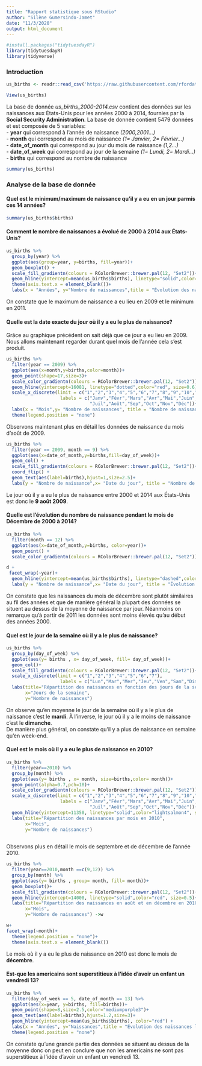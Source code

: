 ```yaml
---
title: "Rapport statistique sous RStudio"
author: "Silène Gumersindo-Jamet"
date: "11/3/2020"
output: html_document
---
```



```r
#install.packages("tidytuesdayR")
library(tidytuesdayR)
library(tidyverse)
```

### Introduction
```r
us_births <- readr::read_csv('https://raw.githubusercontent.com/rfordatascience/tidytuesday/master/data/2018/2018-10-02/us_births_2000-2014.csv')

View(us_births)

```
       
La base de donnée *us_births_2000-2014.csv* contient des données sur les naissances aux États-Unis pour les années 2000 à 2014, fournies par la **Social Security Administration**. La base de donnée contient $5479$ données et est composée de $5$ variables:      
  - **year** qui correspond à l'année de naissance *(2000,2001...)  *   
  - **month** qui correspond au mois de naissance *(1= Janvier, 2= Février...)   *    
  - **date_of_month** qui correspond au jour du mois de naissance *(1,2...) *      
  - **date_of_week** qui correspond au jour de la semaine *(1= Lundi, 2= Mardi...)*         
  - **births** qui correspond au nombre de naissance       

```r
summary(us_births)
```


### Analyse de la base de donnée   

#### Quel est le minimum/maximum de naissance qu'il y a eu en un jour parmis ces 14 années? 
```r
summary(us_births$births)
```


#### Comment le nombre de naissances a évolué de 2000 à 2014 aux États-Unis?

```r
us_births %>% 
  group_by(year) %>% 
  ggplot(aes(group=year, y=births, fill=year))+
  geom_boxplot() +
  scale_fill_gradientn(colours = RColorBrewer::brewer.pal(12, "Set2"))+
  geom_hline(yintercept=mean(us_births$births), linetype="solid",color="lightsalmon4", size=0.5)+
  theme(axis.text.x = element_blank())+
  labs(x = "Années", y="Nombre de naissances",title = "Évolution des naissances aux États-Unis de 2000 à 2014")

```
          
          
On constate que le maximum de naissance a eu lieu en 2009 et le minimum en 2011.

          
            
#### Quelle est la date exacte du jour où il y a eu le plus de naissance?   

Grâce au graphique précédent on sait déjà que ce jour a eu lieu en 2009. Nous allons maintenant regarder durant quel mois de l'année cela s'est produit.

```r
us_births %>% 
  filter(year == 2009) %>% 
  ggplot(aes(x=month,y=births,color=month))+
  geom_point(shape=17,size=3)+
  scale_color_gradientn(colours = RColorBrewer::brewer.pal(12, "Set2"))+
  geom_hline(yintercept=16081, linetype="dotted",color="red", size=0.6)+
  scale_x_discrete(limit = c("1","2","3","4","5","6","7","8","9","10","11","12"),
                    labels = c("Janv","Févr","Mars","Avr","Mai","Juin",
                               "Juil","Août","Sep","Oct","Nov","Déc"))+
  labs(x = "Mois",y= "Nombre de naissances", title = "Nombre de naissances aux États-Unis par mois en 2009")+
  theme(legend.position = "none")

```

       
Observons maintenant plus en détail les données de naissance du mois d'août de 2009.  


```r
us_births %>% 
  filter(year == 2009, month == 9) %>%
  ggplot(aes(x=date_of_month,y=births,fill=day_of_week))+
  geom_col() +
  scale_fill_gradientn(colours = RColorBrewer::brewer.pal(12, "Set2"))+
  coord_flip() +
  geom_text(aes(label=births),hjust=1,size=2.5)+
  labs(y = "Nombre de naissance",x= "Date du jour", title = "Nombre de naissances par jour du mois d'août de 2007")


```


                     
Le jour où il y a eu le plus de naissance entre 2000 et 2014 aux États-Unis est donc le **9 août 2009**.

                
              
#### Quelle est l'évolution du nombre de naissance pendant le mois de Décembre de 2000 à 2014?
```r

us_births %>% 
  filter(month == 12) %>%
  ggplot(aes(x=date_of_month,y=births, color=year))+
  geom_point() +
  scale_color_gradientn(colours = RColorBrewer::brewer.pal(12, "Set2")) ->d

d +
 facet_wrap(~year)+
  geom_hline(yintercept=mean(us_births$births), linetype="dashed",color="brown", size=0.5)+
  labs(y = "Nombre de naissance",x= "Date du jour", title = "Évolution du nombre de naissance durant le mois de décembre aux États-Unis des années 2000 à 2014")

```
          
On constate que les naissances du mois de décembre sont plutôt similaires au fil des années et que de manière général la plupart des données se situent au dessus de la moyenne de naissance par jour. Néanmoins on remarque qu'à partir de 2011 les données sont moins élevés qu'au début des années 2000.
             
                
#### Quel est le jour de la semaine où il y a le plus de naissance?
```r

us_births %>% 
  group_by(day_of_week) %>% 
  ggplot(aes(y= births , x= day_of_week, fill= day_of_week))+
  geom_col()+
  scale_fill_gradientn(colours = RColorBrewer::brewer.pal(12, "Set2"))+
  scale_x_discrete(limit = c("1","2","3","4","5","6","7"),
                    labels = c("Lun","Mar","Mer","Jeu","Ven","Sam","Dim"))+
  labs(title="Répartition des naissances en fonction des jours de la semaine",
       x="Jours de la semaine",
       y="Nombre de naissances") 

```
           
On observe qu'en moyenne le jour de la semaine où il y a le plus de naissance c'est le **mardi**. À l'inverse, le jour où il y a le moins de naissance c'est le **dimanche**.    
De manière plus général, on constate qu'il y a plus de naissance en semaine qu'en week-end.
              
             
#### Quel est le mois où il y a eu le plus de naissance en 2010?
```r
us_births %>% 
  filter(year==2010) %>% 
  group_by(month) %>% 
  ggplot(aes(y= births , x= month, size=births,color= month))+
  geom_point(alpha=0.7,pch=18)+
  scale_color_gradientn(colours = RColorBrewer::brewer.pal(12, "Set2"))+
  scale_x_discrete(limit = c("1","2","3","4","5","6","7","8","9","10","11","12"),
                    labels = c("Janv","Févr","Mars","Avr","Mai","Juin",
                               "Juil","Août","Sep","Oct","Nov","Déc"))+
  geom_hline(yintercept=11350, linetype="solid",color="lightsalmon4", size=0.5)+
  labs(title="Répartition des naissances par mois en 2010",
       x="Mois",
       y="Nombre de naissances") 
  
```
          
Observons plus en détail le mois de septembre et de décembre de l'année 2010.
       
```r
us_births %>% 
  filter(year==2010,month ==c(9,12)) %>% 
  group_by(month) %>% 
  ggplot(aes(y= births , group= month, fill= month))+
  geom_boxplot()+
  scale_fill_gradientn(colours = RColorBrewer::brewer.pal(12, "Set2"))+
  geom_hline(yintercept=14000, linetype="solid",color="red", size=0.5)+
  labs(title="Répartition des naissances en août et en décembre en 2010",
       x="Mois",
       y="Nombre de naissances") ->w

w+
facet_wrap(~month)+
  theme(legend.position = "none")+
  theme(axis.text.x = element_blank())

```
                     
Le mois où il y a eu le plus de naissance en 2010 est donc le mois de **décembre**.

             
              

#### Est-que les americains sont superstitieux à l'idée d'avoir un enfant un vendredi 13?
```r
us_births %>% 
  filter(day_of_week == 5, date_of_month == 13) %>% 
  ggplot(aes(x=year, y=births, fill=births))+
  geom_point(shape=8,size=2.5,color="mediumpurple3")+
  geom_text(aes(label=births),hjust=1.2,size=3)+
  geom_hline(yintercept=mean(us_births$births), color="red") +
  labs(x = "Années", y="Naissances",title = "Évolution des naissances les vendredis 13 aux États-Unis de 2000 à 2014")+
  theme(legend.position = "none")

```
                           
On constate qu'une grande partie des données se situent au dessus de la moyenne donc on peut en conclure que non les americains ne sont pas superstitieux à l'idée d'avoir un enfant un vendredi 13.



